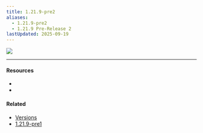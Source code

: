 ```yaml
---
title: 1.21.9-pre2
aliases:
  - 1.21.9-pre2
  - 1.21.9 Pre-Release 2
lastUpdated: 2025-09-19
---
```



![](https://minecraft.wiki/images/1.21.9-pre2.jpg)

---

#### Resources

- <Wiki src="https://www.minecraft.net/en-us/article/minecraft-1-21-9-pre-release-2" />
- <Blog src="https://minecraft.wiki/w/Java_Edition_1.21.9_Pre-Release_2" />

#### Related

- [Versions](/versions)
- [1.21.9-pre1](/1-21-9-pre1)
